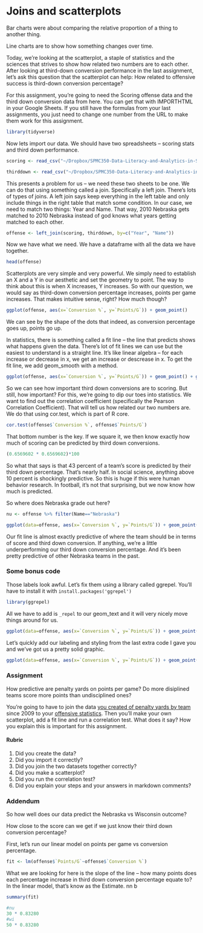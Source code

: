 # Joins and scatterplots

Bar charts were about comparing the relative proportion of a thing to another thing.

Line charts are to show how something changes over time.

Today, we're looking at the scatterplot, a staple of statistics and the sciences that strives to show how related two numbers are to each other. After looking at third-down conversion performance in the last assignment, let's ask this question that the scatterplot can help: How related to offensive success is third-down conversion percentage? 

For this assignment, you're going to need the Scoring offense data and the third down conversion data from here. You can get that with IMPORTHTML in your Google Sheets. If you still have the formulas from your last assignments, you just need to change one number from the URL to make them work for this assignment. 

```r
library(tidyverse)
```

Now lets import our data. We should have two spreadsheets -- scoring stats and third down performance. 

```r
scoring <- read_csv("~/Dropbox/SPMC350-Data-Literacy-and-Analytics-in-Sports/Data/ScoringOffense.csv")

thirddown <- read_csv("~/Dropbox/SPMC350-Data-Literacy-and-Analytics-in-Sports/Data/ThirdDownConversions.csv")
```

This presents a problem for us -- we need these two sheets to be one. We can do that using something called a join. Specifically a left join. There's lots of types of joins. A left join says keep everything in the left table and only include things in the right table that match some condition. In our case, we need to match two things: Year and Name. That way, 2010 Nebraska gets matched to 2010 Nebraska instead of god knows what years getting matched to each other. 

```r
offense <- left_join(scoring, thirddown, by=c("Year", "Name"))
```

Now we have what we need. We have a dataframe with all the data we have together. 

```r
head(offense)
```

Scatterplots are very simple and very powerful. We simply need to establish an X and a Y in our aesthetic and set the geometry to point. The way to think about this is when X increases, Y increases. So with our question, we would say as third-down conversion percentage increases, points per game increases. That makes intuitive sense, right? How much though? 

```r
ggplot(offense, aes(x=`Conversion %`, y=`Points/G`)) + geom_point() 
```

We can see by the shape of the dots that indeed, as conversion percentage goes up, points go up. 

In statistics, there is something called a fit line -- the line that predicts shows what happens given the data. There's lot of fit lines we can use but the easiest to understand is a straight line. It's like linear algebra -- for each increase or decrease in x, we get an increase or descrease in x. To get the fit line, we add geom_smooth with a method.

```r
ggplot(offense, aes(x=`Conversion %`, y=`Points/G`)) + geom_point() + geom_smooth(method=lm, se=FALSE)
```

So we can see how important third down conversions are to scoring. But still, how important? For this, we're going to dip our toes into statistics. We want to find out the correlation coefficient (specifically the Pearson Correlation Coefficient). That will tell us how related our two numbers are. We do that using cor.test, which is part of R core.

```r
cor.test(offense$`Conversion %`, offense$`Points/G`)
```
That bottom number is the key. If we square it, we then know exactly how much of scoring can be predicted by third down conversions.

```r
(0.6569602 * 0.6569602)*100
```

So what that says is that 43 percent of a team's score is predicted by their third down percentage. That's nearly half. In social science, anything above 10 percent is shockingly predictive. So this is huge if this were human behavior research. In football, it's not that surprising, but we now know how much is predicted. 

So where does Nebraska grade out here? 

```r
nu <- offense %>% filter(Name=="Nebraska")
```

```r
ggplot(data=offense, aes(x=`Conversion %`, y=`Points/G`)) + geom_point(color="grey") + geom_smooth(method=lm, se=FALSE) + geom_point(data=nu, aes(x=`Conversion %`, y=`Points/G`), color="red") + geom_text(data=nu, aes(x=`Conversion %`, y=`Points/G`, label=Year)) 
```

Our fit line is almost exactly predictive of where the team should be in terms of score and third down conversion. If anything, we're a little underperforming our third down conversion percentage. And it's been pretty predictive of other Nebraska teams in the past. 

### Some bonus code

Those labels look awful. Let's fix them using a library called ggrepel. You'll have to install it with `install.packages('ggrepel')`

```r
library(ggrepel)
```

All we have to add is `_repel` to our geom_text and it will very nicely move things around for us. 
```r
ggplot(data=offense, aes(x=`Conversion %`, y=`Points/G`)) + geom_point(color="grey") + geom_smooth(method=lm, se=FALSE) + geom_point(data=nu, aes(x=`Conversion %`, y=`Points/G`), color="red") + geom_text_repel(data=nu, aes(x=`Conversion %`, y=`Points/G`, label=Year)) 
```
Let's quickly add our labeling and styling from the last extra code I gave you and we've got us a pretty solid graphic. 

```r
ggplot(data=offense, aes(x=`Conversion %`, y=`Points/G`)) + geom_point(color="grey") + geom_smooth(method=lm, se=FALSE) + geom_point(data=nu, aes(x=`Conversion %`, y=`Points/G`), color="red") + geom_text_repel(data=nu, aes(x=`Conversion %`, y=`Points/G`, label=Year)) + labs(x="Third-down conversion rate", y="Points per game", title="Nebraska's woes on third down predict scoreboard", subtitle="The better a team is on third down, the more points they score. The Huskers are 118th in the FBS.", caption="Source: NCAA | By Matt Waite") + theme_minimal() + theme(plot.title = element_text(size = 16, face = "bold"), axis.title = element_text(size = 8), plot.subtitle = element_text(size=10), panel.grid.minor = element_blank()) 
```

### Assignment

How predictive are penalty yards on points per game? Do more disiplined teams score more points than undisciplined ones?

You're going to have to join the data [you created of penalty yards by team](http://www.cfbstats.com/2018/leader/national/team/offense/split01/category09/sort01.html) since 2009 to your [offensive statistics](http://www.cfbstats.com/2018/leader/national/team/offense/split01/category09/sort01.html). Then you'll make your own scatterplot, add a fit line and run a correlation test. What does it say? How you explain this is important for this assignment. 

#### Rubric

1. Did you create the data? 
2. Did you import it correctly?
3. Did you join the two datasets together correctly?
4. Did you make a scatterplot?
5. Did you run the correlation test?
6. Did you explain your steps and your answers in markdown comments?

### Addendum

So how well does our data predict the Nebraska vs Wisconsin outcome? 

How close to the score can we get if we just know their third down conversion percentage? 

First, let's run our linear model on points per game vs conversion percentage. 

```r
fit <- lm(offense$`Points/G`~offense$`Conversion %`)
```

What we are looking for here is the slope of the line -- how many points does each percentage increase in third down conversion percentage equate to? In the linear model, that's know as the Estimate. nn b

```r
summary(fit)
```

```r
#nu 
30 * 0.83280
#wi
50 * 0.83280
```

